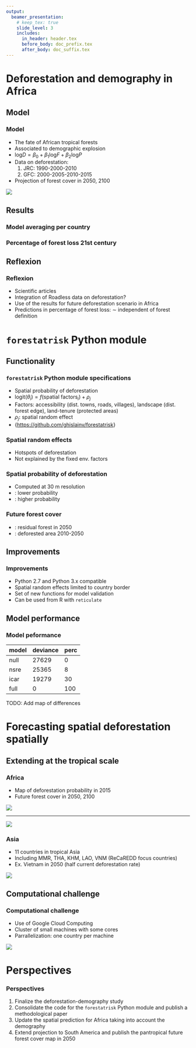 ```yaml
---
output: 
  beamer_presentation:
    # keep_tex: true
    slide_level: 3
    includes:
      in_header: header.tex
      before_body: doc_prefix.tex
      after_body: doc_suffix.tex
---
```


# Deforestation and demography in Africa

## Model

### Model

\bcols
\bcol{0.5\textwidth}

- The fate of African tropical forests
- Associated to demographic explosion
- $\text{log}D = \beta_0 + \beta_1 \text{log}F + \beta_2 \text{log}P$
- Data on deforestation: 
   1. JRC: 1990-2000-2010
   2. GFC: 2000-2005-2010-2015
- Projection of forest cover in 2050, 2100

\ecol
\bcol{0.5\textwidth}
![](figs/UN-regional-pop-projections.png)
\ecol
\ecols

## Results

### Model averaging per country

\centering\includegraphics[height=0.9\textheight]{figs/perc_ctry.png}

### Percentage of forest loss 21st century

\centering\includegraphics[height=0.9\textheight]{figs/Africa_map_forest_loss.png}

## Reflexion

### Reflexion

- Scientific articles
- Integration of Roadless data on deforestation?
- Use of the results for future deforestation scenario in Africa
- Predictions in percentage of forest loss: $\sim$ independent of forest definition

# `forestatrisk` Python module

## Functionality

### `forestatrisk` Python module specifications

\bcols
\bcol{0.6\textwidth}

- Spatial probability of deforestation
- $\text{logit}(\theta_i)=f(\text{spatial factors}_i)+\rho_j$
- Factors: accessibility (dist. towns, roads, villages), landscape (dist. forest edge), land-tenure (protected areas)
- $\rho_j$: spatial random effect
- {\small <https://github.com/ghislainv/forestatrisk>}

\ecol
\bcol{0.4\textwidth}

\centering\includegraphics[width=3cm]{figs/Bayes.jpg}

\centering\includegraphics[width=3cm]{figs/iCAR.png}

\ecol
\ecols

### Spatial random effects

\bcols
\bcol{0.5\textwidth}

- Hotspots of deforestation
- Not explained by the fixed env. factors

\ecol
\bcol{0.5\textwidth}
\centering\includegraphics[height=0.80\textheight]{figs/rho_orig_ggplot.png}
\ecol
\ecols

### Spatial probability of deforestation

\bcols
\bcol{0.5\textwidth}

- Computed at 30 m resolution
- \textcolor{vertmoyen}{Greener}: lower probability
- \textcolor{red}{Darker red}: higher probability

\ecol
\bcol{0.5\textwidth}
\centering\includegraphics[height=0.80\textheight]{figs/pred_binomial_iCAR.png}
\ecol
\ecols

### Future forest cover

\bcols
\bcol{0.5\textwidth}

- \textcolor{vertmoyen}{green}: residual forest in 2050
- \textcolor{red}{red}: deforested area 2010-2050

\ecol
\bcol{0.5\textwidth}
\centering\includegraphics[height=0.8\textheight]{figs/forest_cover_2050.png}
\ecol
\ecols

## Improvements

### Improvements

\bcols
\bcol{0.5\textwidth}

- Python 2.7 and Python 3.x compatible
- Spatial random effects limited to country border
- Set of new functions for model validation
- Can be used from R with `reticulate`

\ecol
\bcol{0.5\textwidth}
\centering\includegraphics[height=\textheight]{figs/forest_cover_2050.png}
\ecol
\ecols

## Model performance

### Model peformance

\bcols
\bcol{0.5\textwidth}

| model | deviance | perc |
|:-------------|:-------------|:-----|
| null | 27629 | 0 |
| nsre | 25365 | 8 |
| icar | 19279 | 30 |
| full | 0 | 100 |

\ecol
\bcol{0.5\textwidth}
TODO: Add map of differences
\ecol
\ecols

# Forecasting spatial deforestation spatially

## Extending at the tropical scale

### Africa

\bcols
\bcol{0.5\textwidth}

- Map of deforestation probability in 2015
- Future forest cover in 2050, 2100 

\ecol
\bcol{0.5\textwidth}
![](figs/prob.png)
\ecol
\ecols

----

![](figs/fcc_35yr.png)

### Asia

\bcols
\bcol{0.5\textwidth}

- 11 countries in tropical Asia
- Including MMR, THA, KHM, LAO, VNM (ReCaREDD focus countries)
- Ex. Vietnam in 2050 (half current deforestation rate)

\ecol
\bcol{0.5\textwidth}
![](figs/fcc_35yr_half_VNM.png)
\ecol
\ecols

## Computational challenge

### Computational challenge

- Use of Google Cloud Computing
- Cluster of small machines with some cores
- Parrallelization: one country per machine

![](figs/architecture.png)

# Perspectives

### Perspectives

1. Finalize the deforestation-demography study
2. Consolidate the code for the `forestatrisk` Python module and publish a methodological paper
3. Update the spatial prediction for Africa taking into account the demography
4. Extend projection to South America and publish the pantropical future forest cover map in 2050
